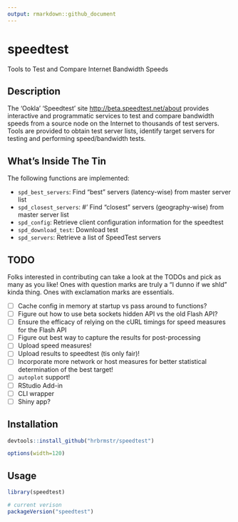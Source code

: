 ```yaml
---
output: rmarkdown::github_document
---
```


# speedtest

Tools to Test and Compare Internet Bandwidth Speeds

## Description

The 'Ookla' 'Speedtest' site <http://beta.speedtest.net/about> provides
interactive and programmatic services to test and compare bandwidth speeds from 
a source node on the Internet to thousands of test servers. Tools are provided
to obtain test server lists, identify target servers for testing and performing
speed/bandwidth tests.
    
## What's Inside The Tin

The following functions are implemented:

- `spd_best_servers`:	Find "best" servers (latency-wise) from master server list
- `spd_closest_servers`:	#' Find "closest" servers (geography-wise) from master server list
- `spd_config`:	Retrieve client configuration information for the speedtest
- `spd_download_test`:	Download test
- `spd_servers`:	Retrieve a list of SpeedTest servers

## TODO

Folks interested in contributing can take a look at the TODOs and pick as many as you like! Ones with question marks are truly a "I dunno if we shld" kinda thing. Ones with exclamation marks are essentials.

- [ ] Cache config in memory at startup vs pass around to functions?
- [ ] Figure out how to use beta sockets hidden API vs the old Flash API?
- [ ] Ensure the efficacy of relying on the cURL timings for speed measures for the Flash API
- [ ] Figure out best way to capture the results for post-processing
- [ ] Upload speed measures!
- [ ] Upload results to speedtest (tis only fair)!
- [ ] Incorporate more network or host measures for better statistical determination of the best target!
- [ ] `autoplot` support!
- [ ] RStudio Add-in
- [ ] CLI wrapper
- [ ] Shiny app?

## Installation

```r
devtools::install_github("hrbrmstr/speedtest")
```

```r
options(width=120)
```

## Usage

```r
library(speedtest)

# current verison
packageVersion("speedtest")

```

